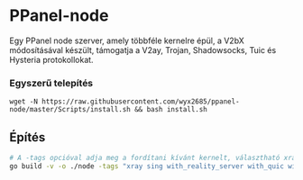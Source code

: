 # PPanel-node

Egy PPanel node szerver, amely többféle kernelre épül, a V2bX módosításával készült, támogatja a V2ay, Trojan, Shadowsocks, Tuic és Hysteria protokollokat.

### Egyszerű telepítés

```
wget -N https://raw.githubusercontent.com/wyx2685/ppanel-node/master/Scripts/install.sh && bash install.sh
```

## Építés

```bash
# A -tags opcióval adja meg a fordítani kívánt kernelt, választható xray, sing
go build -v -o ./node -tags "xray sing with_reality_server with_quic with_grpc with_utls with_wireguard with_acme" -trimpath -ldflags "-s -w -buildid="
```



<Giscus />
